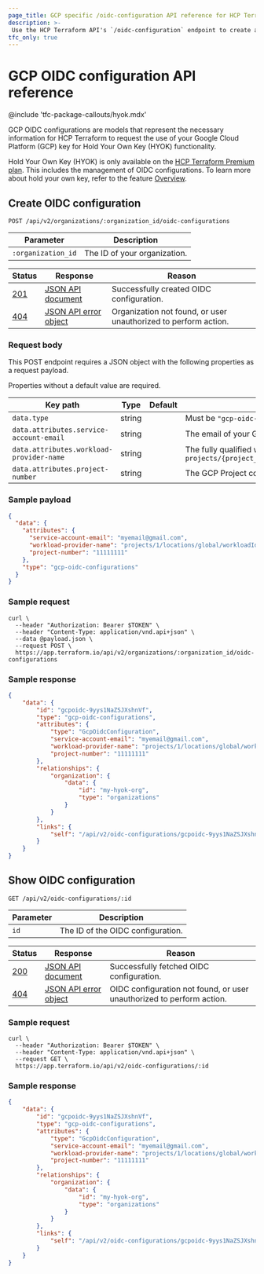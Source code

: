 ```yaml
---
page_title: GCP specific /oidc-configuration API reference for HCP Terraform
description: >-
 Use the HCP Terraform API's `/oidc-configuration` endpoint to create and view your GCP OIDC configurations for Hold Your Own Key (HYOK) in HCP Terraform.
tfc_only: true
---
```


[200]: https://developer.mozilla.org/en-US/docs/Web/HTTP/Status/200

[201]: https://developer.mozilla.org/en-US/docs/Web/HTTP/Status/201

[202]: https://developer.mozilla.org/en-US/docs/Web/HTTP/Status/202

[204]: https://developer.mozilla.org/en-US/docs/Web/HTTP/Status/204

[400]: https://developer.mozilla.org/en-US/docs/Web/HTTP/Status/400

[401]: https://developer.mozilla.org/en-US/docs/Web/HTTP/Status/401

[403]: https://developer.mozilla.org/en-US/docs/Web/HTTP/Status/403

[404]: https://developer.mozilla.org/en-US/docs/Web/HTTP/Status/404

[409]: https://developer.mozilla.org/en-US/docs/Web/HTTP/Status/409

[412]: https://developer.mozilla.org/en-US/docs/Web/HTTP/Status/412

[422]: https://developer.mozilla.org/en-US/docs/Web/HTTP/Status/422

[429]: https://developer.mozilla.org/en-US/docs/Web/HTTP/Status/429

[500]: https://developer.mozilla.org/en-US/docs/Web/HTTP/Status/500

[504]: https://developer.mozilla.org/en-US/docs/Web/HTTP/Status/504

[JSON API document]: /terraform/cloud-docs/api-docs#json-api-documents

[JSON API error object]: https://jsonapi.org/format/#error-objects

# GCP OIDC configuration API reference
@include 'tfc-package-callouts/hyok.mdx'

GCP OIDC configurations are models that represent the necessary information for HCP Terraform to request the use of your Google Cloud Platform (GCP) key for Hold Your Own Key (HYOK) functionality.

Hold Your Own Key (HYOK) is only available on the [HCP Terraform Premium plan](https://www.hashicorp.com/en/pricing?tab=terraform).
This includes the management of OIDC configurations. To learn more about hold your own key, refer to the feature [Overview](/terraform/cloud-docs/hold-your-own-key).

## Create OIDC configuration
 `POST /api/v2/organizations/:organization_id/oidc-configurations`

 | Parameter           | Description                  |
 | ------------------- | ---------------------------- |
 | `:organization_id` | The ID of your organization. |

 | Status  | Response                  | Reason                                                            |
 |---------|---------------------------|-------------------------------------------------------------------|
 | [201][] | [JSON API document][]     | Successfully created OIDC configuration.  |
 | [404][] | [JSON API error object][] | Organization not found, or user unauthorized to perform action.    |

### Request body

This POST endpoint requires a JSON object with the following properties as a request payload.

Properties without a default value are required.

| Key path                         | Type    | Default   | Description                                                                                                                                                                                               |
| -------------------------------- | ------- | --------- | --------------------------------------------------------------------------------------------------------------------------------------------------------------------------------------------------------- |
| `data.type`                      | string  |           | Must be `"gcp-oidc-configurations"`. |
| `data.attributes.service-account-email`                      | string  |           | The email of your GCP service account, with permissions to encrypt and decrypt using a Cloud KMS key. |
| `data.attributes.workload-provider-name`                      | string  |           | The fully qualified workload provider path. This should be in the format `projects/{project_number}/locations/global/workloadIdentityPools/{workload_identity_pool_id}/providers/{workload_identity_pool_provider_id}`|
| `data.attributes.project-number`                      | string  |           | The  GCP Project containing the workload provider and service account. |

### Sample payload

```json
{
  "data": {
    "attributes": {
      "service-account-email": "myemail@gmail.com",
      "workload-provider-name": "projects/1/locations/global/workloadIdentityPools/1/providers/1",
      "project-number": "11111111"
    },
    "type": "gcp-oidc-configurations"
  }
}
```

### Sample request

```shell
curl \
  --header "Authorization: Bearer $TOKEN" \
  --header "Content-Type: application/vnd.api+json" \
  --data @payload.json \
  --request POST \
  https://app.terraform.io/api/v2/organizations/:organization_id/oidc-configurations
```

### Sample response

```json
{
    "data": {
        "id": "gcpoidc-9yys1NaZSJXshnVf",
        "type": "gcp-oidc-configurations",
        "attributes": {
            "type": "GcpOidcConfiguration",
            "service-account-email": "myemail@gmail.com",
            "workload-provider-name": "projects/1/locations/global/workloadIdentityPools/1/providers/1",
            "project-number": "11111111"
        },
        "relationships": {
            "organization": {
                "data": {
                    "id": "my-hyok-org",
                    "type": "organizations"
                }
            }
        },
        "links": {
            "self": "/api/v2/oidc-configurations/gcpoidc-9yys1NaZSJXshnVf"
        }
    }
}
```


## Show OIDC configuration
 `GET /api/v2/oidc-configurations/:id`

 | Parameter           | Description                  |
 | ------------------- | ---------------------------- |
 | `id` | The ID of the OIDC configuration. |

 | Status  | Response                  | Reason                                                            |
 |---------|---------------------------|-------------------------------------------------------------------|
 | [200][] | [JSON API document][]     | Successfully fetched OIDC configuration.  |
 | [404][] | [JSON API error object][] | OIDC configuration not found, or user unauthorized to perform action.    |

### Sample request

```shell
curl \
  --header "Authorization: Bearer $TOKEN" \
  --header "Content-Type: application/vnd.api+json" \
  --request GET \
  https://app.terraform.io/api/v2/oidc-configurations/:id
```

### Sample response

```json
{
    "data": {
        "id": "gcpoidc-9yys1NaZSJXshnVf",
        "type": "gcp-oidc-configurations",
        "attributes": {
            "type": "GcpOidcConfiguration",
            "service-account-email": "myemail@gmail.com",
            "workload-provider-name": "projects/1/locations/global/workloadIdentityPools/1/providers/1",
            "project-number": "11111111"
        },
        "relationships": {
            "organization": {
                "data": {
                    "id": "my-hyok-org",
                    "type": "organizations"
                }
            }
        },
        "links": {
            "self": "/api/v2/oidc-configurations/gcpoidc-9yys1NaZSJXshnVf"
        }
    }
}
```

